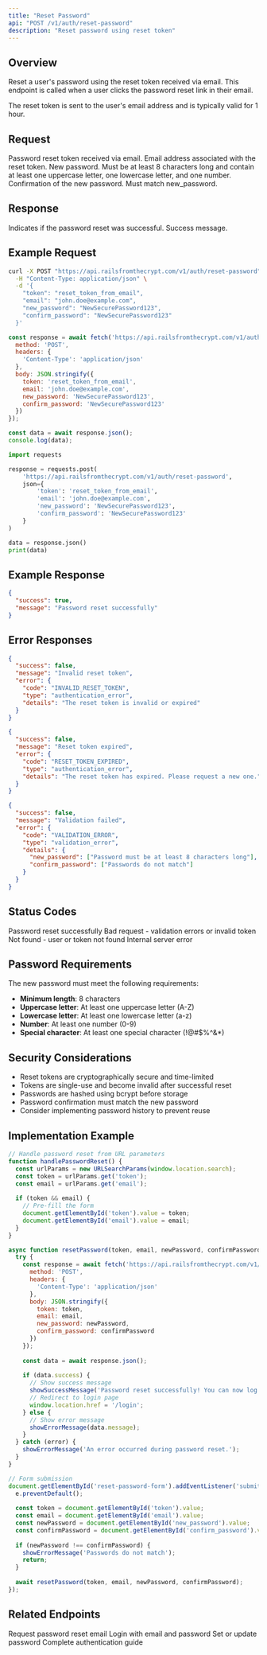 ```yaml
---
title: "Reset Password"
api: "POST /v1/auth/reset-password"
description: "Reset password using reset token"
---
```


## Overview

Reset a user's password using the reset token received via email. This endpoint is called when a user clicks the password reset link in their email.

<Note>
  The reset token is sent to the user's email address and is typically valid for 1 hour.
</Note>

## Request

<ParamField body="token" type="string" required>
  Password reset token received via email.
</ParamField>

<ParamField body="email" type="string" required>
  Email address associated with the reset token.
</ParamField>

<ParamField body="new_password" type="string" required>
  New password. Must be at least 8 characters long and contain at least one uppercase letter, one lowercase letter, and one number.
</ParamField>

<ParamField body="confirm_password" type="string" required>
  Confirmation of the new password. Must match new_password.
</ParamField>

## Response

<ResponseField name="success" type="boolean">
  Indicates if the password reset was successful.
</ResponseField>

<ResponseField name="message" type="string">
  Success message.
</ResponseField>

## Example Request

<CodeGroup>

```bash cURL
curl -X POST "https://api.railsfromthecrypt.com/v1/auth/reset-password" \
  -H "Content-Type: application/json" \
  -d '{
    "token": "reset_token_from_email",
    "email": "john.doe@example.com",
    "new_password": "NewSecurePassword123",
    "confirm_password": "NewSecurePassword123"
  }'
```

```javascript JavaScript
const response = await fetch('https://api.railsfromthecrypt.com/v1/auth/reset-password', {
  method: 'POST',
  headers: {
    'Content-Type': 'application/json'
  },
  body: JSON.stringify({
    token: 'reset_token_from_email',
    email: 'john.doe@example.com',
    new_password: 'NewSecurePassword123',
    confirm_password: 'NewSecurePassword123'
  })
});

const data = await response.json();
console.log(data);
```

```python Python
import requests

response = requests.post(
    'https://api.railsfromthecrypt.com/v1/auth/reset-password',
    json={
        'token': 'reset_token_from_email',
        'email': 'john.doe@example.com',
        'new_password': 'NewSecurePassword123',
        'confirm_password': 'NewSecurePassword123'
    }
)

data = response.json()
print(data)
```

</CodeGroup>

## Example Response

<ResponseExample>

```json Success Response
{
  "success": true,
  "message": "Password reset successfully"
}
```

</ResponseExample>

## Error Responses

<ResponseExample>

```json Invalid Token
{
  "success": false,
  "message": "Invalid reset token",
  "error": {
    "code": "INVALID_RESET_TOKEN",
    "type": "authentication_error",
    "details": "The reset token is invalid or expired"
  }
}
```

```json Token Expired
{
  "success": false,
  "message": "Reset token expired",
  "error": {
    "code": "RESET_TOKEN_EXPIRED",
    "type": "authentication_error",
    "details": "The reset token has expired. Please request a new one."
  }
}
```

```json Validation Error
{
  "success": false,
  "message": "Validation failed",
  "error": {
    "code": "VALIDATION_ERROR",
    "type": "validation_error",
    "details": {
      "new_password": ["Password must be at least 8 characters long"],
      "confirm_password": ["Passwords do not match"]
    }
  }
}
```

</ResponseExample>

## Status Codes

<ResponseField name="200" type="number">
  Password reset successfully
</ResponseField>

<ResponseField name="400" type="number">
  Bad request - validation errors or invalid token
</ResponseField>

<ResponseField name="404" type="number">
  Not found - user or token not found
</ResponseField>

<ResponseField name="500" type="number">
  Internal server error
</ResponseField>

## Password Requirements

The new password must meet the following requirements:

- **Minimum length**: 8 characters
- **Uppercase letter**: At least one uppercase letter (A-Z)
- **Lowercase letter**: At least one lowercase letter (a-z)
- **Number**: At least one number (0-9)
- **Special character**: At least one special character (!@#$%^&*)

## Security Considerations

- Reset tokens are cryptographically secure and time-limited
- Tokens are single-use and become invalid after successful reset
- Passwords are hashed using bcrypt before storage
- Password confirmation must match the new password
- Consider implementing password history to prevent reuse

## Implementation Example

<CodeGroup>

```javascript JavaScript
// Handle password reset from URL parameters
function handlePasswordReset() {
  const urlParams = new URLSearchParams(window.location.search);
  const token = urlParams.get('token');
  const email = urlParams.get('email');
  
  if (token && email) {
    // Pre-fill the form
    document.getElementById('token').value = token;
    document.getElementById('email').value = email;
  }
}

async function resetPassword(token, email, newPassword, confirmPassword) {
  try {
    const response = await fetch('https://api.railsfromthecrypt.com/v1/auth/reset-password', {
      method: 'POST',
      headers: {
        'Content-Type': 'application/json'
      },
      body: JSON.stringify({
        token: token,
        email: email,
        new_password: newPassword,
        confirm_password: confirmPassword
      })
    });
    
    const data = await response.json();
    
    if (data.success) {
      // Show success message
      showSuccessMessage('Password reset successfully! You can now log in.');
      // Redirect to login page
      window.location.href = '/login';
    } else {
      // Show error message
      showErrorMessage(data.message);
    }
  } catch (error) {
    showErrorMessage('An error occurred during password reset.');
  }
}

// Form submission
document.getElementById('reset-password-form').addEventListener('submit', async (e) => {
  e.preventDefault();
  
  const token = document.getElementById('token').value;
  const email = document.getElementById('email').value;
  const newPassword = document.getElementById('new_password').value;
  const confirmPassword = document.getElementById('confirm_password').value;
  
  if (newPassword !== confirmPassword) {
    showErrorMessage('Passwords do not match');
    return;
  }
  
  await resetPassword(token, email, newPassword, confirmPassword);
});
```

</CodeGroup>

## Related Endpoints

<CardGroup cols={2}>
  <Card
    title="Forgot Password"
    icon="key"
    href="/api/auth/forgot-password"
  >
    Request password reset email
  </Card>
  <Card
    title="Login"
    icon="sign-in-alt"
    href="/api/auth/login"
  >
    Login with email and password
  </Card>
  <Card
    title="Set Password"
    icon="lock"
    href="/api/auth/set-password"
  >
    Set or update password
  </Card>
  <Card
    title="Authentication Guide"
    icon="book"
    href="/authentication"
  >
    Complete authentication guide
  </Card>
</CardGroup>
